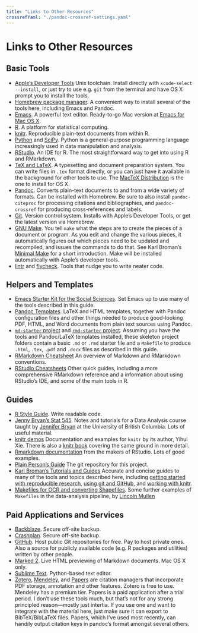 ```yaml
---
title: "Links to Other Resources"
crossrefYaml: "./pandoc-crossref-settings.yaml"
---
```



# Links to Other Resources



## Basic Tools
- [Apple's Developer Tools](https://developer.apple.com/library/ios/technotes/tn2339/_index.html) Unix toolchain. Install directly with `xcode-select --install`, or just try to use e.g. `git` from the terminal and have OS X prompt you to install the tools.
- [Homebrew package manager](http://brew.sh). A convenient way to install several of the tools here, including Emacs and Pandoc.
- [Emacs](http://www.gnu.org/software/emacs/). A powerful text editor. Ready-to-go Mac version at [Emacs for Mac OS X](http://emacsformacosx).
- [R](http://r-project.org). A platform for statistical computing.
- [knitr](http://yihui.name/knitr/). Reproducible plain-text documents from within R. 
- [Python](http://python.org) and [SciPy](http://www.scipy.org/). Python is a general-purpose programming language increasingly used in data manipulation and analysis.
- [RStudio](http://rstudio.com). An IDE for R. The most straightforward way to get into using R and RMarkdown.
- [TeX and LaTeX](http://tug.org). A typesetting and document preparation system. You can write files in `.tex` format directly, or you can just have it available in the background for other tools to use. The [MacTeX Distribution](http://tug.org/mactex) is the one to install for OS X.
- [Pandoc](http://pandoc.org). Converts plain-text documents to and from a wide variety of formats. Can be installed with Homebrew. Be sure to also install `pandoc-citeproc` for processing citations and bibliographies, and `pandoc-crossref` for producing cross-references and labels.
- [Git](http://git-scm.org). Version control system. Installs with Apple's Developer Tools, or get the latest version via Homebrew.
- [GNU Make](http://www.gnu.org/software/make). You tell `make` what the steps are to create the pieces of a document or program. As you edit and change the various pieces, it automatically figures out which pieces need to be updated and recompiled, and issues the commands to do that. See Karl Broman's [Minimal Make](http://kbroman.org/minimal_make/) for a short introduction. Make will be installed automatically with Apple's developer tools.
- [lintr](https://github.com/jimhester/lintr) and [flycheck](https://github.com/flycheck/flycheck). Tools that nudge you to write neater code.

## Helpers and Templates
- [Emacs Starter Kit for the Social Sciences](http://kjhealy.github.com/emacs-starter-kit/). Set Emacs up to use many of the tools described in this guide.
- [Pandoc Templates](https://github.com/kjhealy/pandoc-templates). LaTeX and HTML templates, together with Pandoc configuration files and other things needed to produce good-looking PDF, HTML, and Word documents from plain text sources using Pandoc.
- [`md-starter` project](https://github.com/kjhealy/md-starter) and [`rmd-starter` project](https://github.com/kjhealy/rmd-starter). Assuming you have the tools and Pandoc/LaTeX templates installed, these skeleton project folders contain a basic `.md` or `.rmd` starter file and a `Makefile` to produce `.html`, `.tex`, `.pdf` and `.docx` files as described in this guide.
- [RMarkdown Cheatsheet](https://www.rstudio.com/wp-content/uploads/2015/02/rmarkdown-cheatsheet.pdf) An overview of Markdown and RMarkdown conventions.
- [RStudio Cheatsheets](https://rstudio.com/resources/cheatsheets/) Other quick guides, including a more comprehensive RMarkdown reference and a information about using RStudio's IDE, and some of the main tools in R.

## Guides

- [R Style Guide](http://adv-r.had.co.nz/Style.html). Write readable code. 
- [Jenny Bryan's Stat 545](http://stat545-ubc.github.io/topics.html). Notes and tutorials for a Data Analysis course taught by [Jennifer Bryan](http://www.stat.ubc.ca/~jenny/) at the University of British Columbia. Lots of useful material.
- [knitr demos](http://yihui.name/knitr/demos) Documentation and examples for `knitr` by its author, Yihui Xie. There is also a [knitr book](http://www.amazon.com/dp/1498716962/) covering the same ground in more detail.
- [Rmarkdown documentation](http://rmarkdown.rstudio.com) from the makers of RStudio. Lots of good examples.
- [Plain Person's Guide](http://github.com/kjhealy/plain-text.co) The git repository for this project.
- [Karl Broman's Tutorials and Guides](http://kbroman.org/pages/tutorials) Accurate and concise guides to many of the tools and topics described here, including [getting started with reproducible research](http://kbroman.org/steps2rr), [using git and GitHub](http://kbroman.org/github_tutorial), and [working with knitr](http://kbroman.org/knitr_knutshell).
- [Makefiles for OCR and converting Shapefiles](http://lincolnmullen.com/blog/makefiles-for-ocr-and-converting-shapefiles). Some further examples of `Makefiles` in the data-analysis pipeline, by [Lincoln Mullen](http://lincolnmullen.com)
    
## Paid Applications and Services
- [Backblaze](http://backblaze.com). Secure off-site backup.
- [Crashplan](http://crashplan.com). Secure off-site backup.
- [GitHub](http://github.com). Host public Git repositories for free. Pay to host private ones. Also a source for publicly available code (e.g. R packages and utilities) written by other people.
- [Marked 2](http://marked2app.com). Live HTML previewing of Markdown documents. Mac OS X only.
- [Sublime Text](http://sublimetext.com). Python-based text editor.
- [Zotero](http://zotero.org), [Mendeley](http://mendeley.com), and [Papers](http://papersapp.com) are citation managers that incorporate PDF storage, annotation and other features. Zotero is free to use. Mendeley has a premium tier. Papers is a paid application after a trial period. I don't use these tools much, but that's not for any strong principled reason---mostly just intertia. If you use one and want to integrate with the material here, just make sure it can export to BibTeX/BibLaTeX files. Papers, which I've used most recently, can handily output citation keys in pandoc's format amongst several others.

